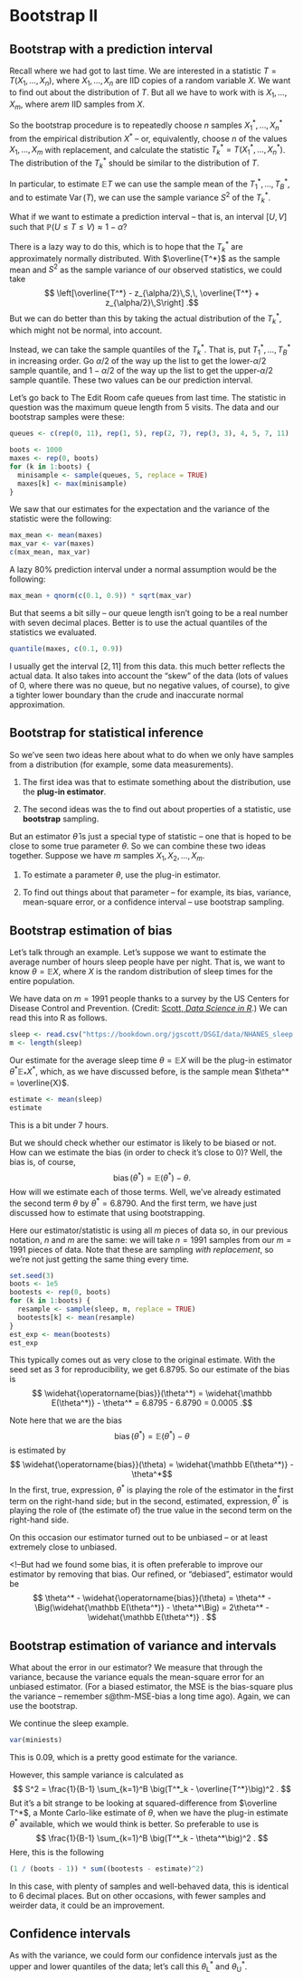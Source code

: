 # Bootstrap II

## Bootstrap with a prediction interval

Recall where we had got to last time. We are interested in a statistic $T = T(X_1, \dots, X_n)$, where $X_1, \dots, X_n$ are IID copies of a random variable $X$. We want to find out about the distribution of $T$. But all we have to work with is $X_1, \dots, X_m$, where are$m$ IID samples from $X$.

So the bootstrap procedure is to repeatedly choose $n$ samples $X^*_1, \dots, X^*_n$ from the empirical distribution $X^*$ -- or, equivalently, choose $n$ of the values $X_1, \dots, X_m$ with replacement, and calculate the statistic $T^*_k = T(X^*_1, \dots, X^*_n)$. The distribution of the $T^*_k$ should be similar to the distribution of $T$.

In particular, to estimate $\mathbb ET$ we can use the sample mean of the $T^*_1, \dots, T^*_B$, and to estimate $\operatorname{Var}(T)$, we can use the sample variance $S^2$ of the $T^*_k$.

What if we want to estimate a prediction interval -- that is, an interval $[U, V]$ such that $\mathbb P(U \leq T \leq V) \approx 1- \alpha$?

There is a lazy way to do this, which is to hope that the $T^*_k$ are approximately normally distributed. With $\overline{T^*}$ as the sample mean and $S^2$ as the sample variance of our observed statistics, we could take $$ \left[\overline{T^*} - z_{\alpha/2}\,S,\, \overline{T^*} + z_{\alpha/2}\,S\right] .$$ But we can do better than this by taking the actual distribution of the $T^*_k$, which might not be normal, into account.

Instead, we can take the sample quantiles of the $T^*_k$. That is, put $T^*_1, \dots, T^*_B$ in increasing order. Go $\alpha/2$ of the way up the list to get the lower-$\alpha/2$ sample quantile, and $1 - \alpha/2$ of the way up the list to get the upper-$\alpha/2$ sample quantile. These two values can be our prediction interval.

::: {#exm-boot-pi}
Let's go back to The Edit Room cafe queues from last time. The statistic in question was the maximum queue length from 5 visits. The data and our bootstrap samples were these:

```r
queues <- c(rep(0, 11), rep(1, 5), rep(2, 7), rep(3, 3), 4, 5, 7, 11)

boots <- 1000
maxes <- rep(0, boots)
for (k in 1:boots) {
  minisample <- sample(queues, 5, replace = TRUE)
  maxes[k] <- max(minisample)
}
```

We saw that our estimates for the expectation and the variance of the statistic were the following:

```r
max_mean <- mean(maxes)
max_var <- var(maxes)
c(max_mean, max_var)
```

A lazy 80% prediction interval under a normal assumption would be the following:

```r
max_mean + qnorm(c(0.1, 0.9)) * sqrt(max_var)
```

But that seems a bit silly -- our queue length isn't going to be a real number with seven decimal places. Better is to use the actual quantiles of the statistics we evaluated.

```r
quantile(maxes, c(0.1, 0.9))
```

I usually get the interval $[2, 11]$ from this data. this much better reflects the actual data. It also takes into account the "skew" of the data (lots of values of 0, where there was no queue, but no negative values, of course), to give a tighter lower boundary than the crude and inaccurate normal approximation.
:::

## Bootstrap for statistical inference

So we've seen two ideas here about what to do when we only have samples from a distribution (for example, some data measurements).

1.  The first idea was that to estimate something about the distribution, use the **plug-in estimator**.

2.  The second ideas was the to find out about properties of a statistic, use **bootstrap** sampling.

But an estimator $\widehat\theta$ is just a special type of statistic -- one that is hoped to be close to some true parameter $\theta$. So we can combine these two ideas together. Suppose we have $m$ samples $X_1, X_2, \dots, X_m$.

1.  To estimate a parameter $\theta$, use the plug-in estimator.

2.  To find out things about that parameter -- for example, its bias, variance, mean-square error, or a confidence interval -- use bootstrap sampling.

## Bootstrap estimation of bias

::: {#exm-sleep}
Let's talk through an example. Let's suppose we want to estimate the average number of hours sleep people have per night. That is, we want to know $\theta = \mathbb EX$, where $X$ is the random distribution of sleep times for the entire population.

We have data on $m = 1991$ people thanks to a survey by the US Centers for Disease Control and Prevention. (Credit: [Scott, *Data Science in R*](https://bookdown.org/jgscott/DSGI/the-bootstrap.html).) We can read this into R as follows.

```r
sleep <- read.csv("https://bookdown.org/jgscott/DSGI/data/NHANES_sleep.csv")$SleepHrsNight
m <- length(sleep)
```

Our estimate for the average sleep time $\theta = \mathbb EX$ will be the plug-in estimator $\theta^* \mathbb E_*X^*$, which, as we have discussed before, is the sample mean $\theta^* = \overline{X}$.

```r
estimate <- mean(sleep)
estimate
```

This is a bit under 7 hours.

But we should check whether our estimator is likely to be biased or not. How can we estimate the bias (in order to check it's close to 0)? Well, the bias is, of course, $$ \operatorname{bias}(\theta^*) = \mathbb E(\theta^*) - \theta . $$ How will we estimate each of those terms. Well, we've already estimated the second term $\theta$ by $\theta^* = 6.8790$. And the first term, we have just discussed how to estimate that using bootstrapping.

Here our estimator/statistic is using all $m$ pieces of data so, in our previous notation, $n$ and $m$ are the same: we will take $n = 1991$ samples from our $m = 1991$ pieces of data. Note that these are sampling *with replacement*, so we're not just getting the same thing every time.

```r
set.seed(3)
boots <- 1e5
bootests <- rep(0, boots)
for (k in 1:boots) {
  resample <- sample(sleep, m, replace = TRUE)
  bootests[k] <- mean(resample)
}
est_exp <- mean(bootests)
est_exp
```

This typically comes out as very close to the original estimate. With the seed set as 3 for reproducibility, we get 6.8795. So our estimate of the bias is $$ \widehat{\operatorname{bias}}(\theta^*) = \widehat{\mathbb E(\theta^*)} - \theta^* = 6.8795 - 6.8790 = 0.0005 .$$
:::

Note here that we are the bias $$ \operatorname{bias}(\theta^*) = \mathbb E(\theta^*) - \theta  $$ is estimated by $$ \widehat{\operatorname{bias}}(\theta) = \widehat{\mathbb E(\theta^*)} - \theta^*$$ In the first, true, expression, $\theta^*$ is playing the role of the estimator in the first term on the right-hand side; but in the second, estimated, expression, $\theta^*$ is playing the role of (the estimate of) the true value in the second term on the right-hand side.

On this occasion our estimator turned out to be unbiased -- or at least extremely close to unbiased.

<!--But had we found some bias, it is often preferable to improve our estimator by removing that bias. Our refined, or "debiased", estimator would be
$$ \theta^* - \widehat{\operatorname{bias}}(\theta) = \theta^* - \Big(\widehat{\mathbb E(\theta^*)} - \theta^*\Big) = 2\theta^* - \widehat{\mathbb E(\theta^*)} . $$

## Bootstrap estimation of variance and intervals

What about the error in our estimator? We measure that through the variance, because the variance equals the mean-square error for an unbiased estimator. (For a biased estimator, the MSE is the bias-square plus the variance -- remember s\@thm-MSE-bias a long time ago). Again, we can use the bootstrap.

::: {#exm-sleep2}
We continue the sleep example.

```r
var(miniests)
```

This is 0.09, which is a pretty good estimate for the variance.

However, this sample variance is calculated as $$ S^2 = \frac{1}{B-1} \sum_{k=1}^B \big(T^*_k - \overline{T^*}\big)^2 . $$ But it's a bit strange to be looking at squared-difference from $\overline T^*$, a Monte Carlo-like estimate of $\theta$, when we have the plug-in estimate $\theta^*$ available, which we would think is better. So preferable to use is $$ \frac{1}{B-1} \sum_{k=1}^B \big(T^*_k - \theta^*\big)^2 . $$ Here, this is the following

```r
(1 / (boots - 1)) * sum((bootests - estimate)^2)
```

In this case, with plenty of samples and well-behaved data, this is identical to 6 decimal places. But on other occasions, with fewer samples and weirder data, it could be an improvement.
:::

## Confidence intervals

As with the variance, we could form our confidence intervals just as the upper and lower quantiles of the data; let's call this $\theta^*_{\mathrm{L}}$ and $\theta^*_{\mathrm{U}}$.
